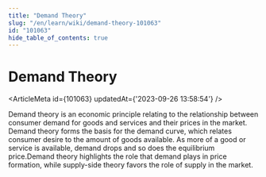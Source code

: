 ```yaml
---
title: "Demand Theory"
slug: "/en/learn/wiki/demand-theory-101063"
id: "101063"
hide_table_of_contents: true
---
```



# Demand Theory

<ArticleMeta id={101063} updatedAt={'2023-09-26 13:58:54'} />
<div className='border-solid border-b border-t-0 my-4 border-[var(--ifm-color-gray-300)]' />

Demand theory is an economic principle relating to the relationship between consumer demand for goods and services and their prices in the market. Demand theory forms the basis for the demand curve, which relates consumer desire to the amount of goods available. As more of a good or service is available, demand drops and so does the equilibrium price.Demand theory highlights the role that demand plays in price formation, while supply-side theory favors the role of supply in the market.
